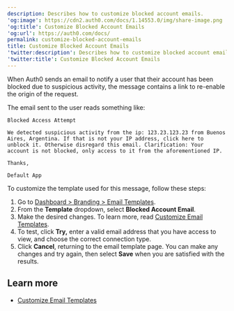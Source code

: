 ```yaml
---
description: Describes how to customize blocked account emails.
'og:image': https://cdn2.auth0.com/docs/1.14553.0/img/share-image.png
'og:title': Customize Blocked Account Emails
'og:url': https://auth0.com/docs/
permalink: customize-blocked-account-emails
title: Customize Blocked Account Emails
'twitter:description': Describes how to customize blocked account emails.
'twitter:title': Customize Blocked Account Emails
---
```

When Auth0 sends an email to notify a user that their account has been blocked due to suspicious activity, the message contains a link to re-enable the origin of the request.

The email sent to the user reads something like:

`Blocked Access Attempt`

`We detected suspicious activity from the ip: 123.23.123.23 from Buenos Aires, Argentina. If that is not your IP address, click here to unblock it. Otherwise disregard this email. Clarification: Your account is not blocked, only access to it from the aforementioned IP.`

`Thanks,`

`Default App`

To customize the template used for this message, follow these steps:

1. Go to [Dashboard > Branding > Email Templates](https://manage.auth0.com/#/templates).
2. From the **Template** dropdown, select **Blocked Account Email**.
3. Make the desired changes. To learn more, read [Customize Email Templates](/docs/customize/email/email-templates).
4. To test, click **Try,** enter a valid email address that you have access to view, and choose the correct connection type.
5. Click **Cancel**, returning to the email template page. You can make any changes and try again, then select **Save** when you are satisfied with the results.

## Learn more

* [Customize Email Templates](/docs/customize/email/email-templates)